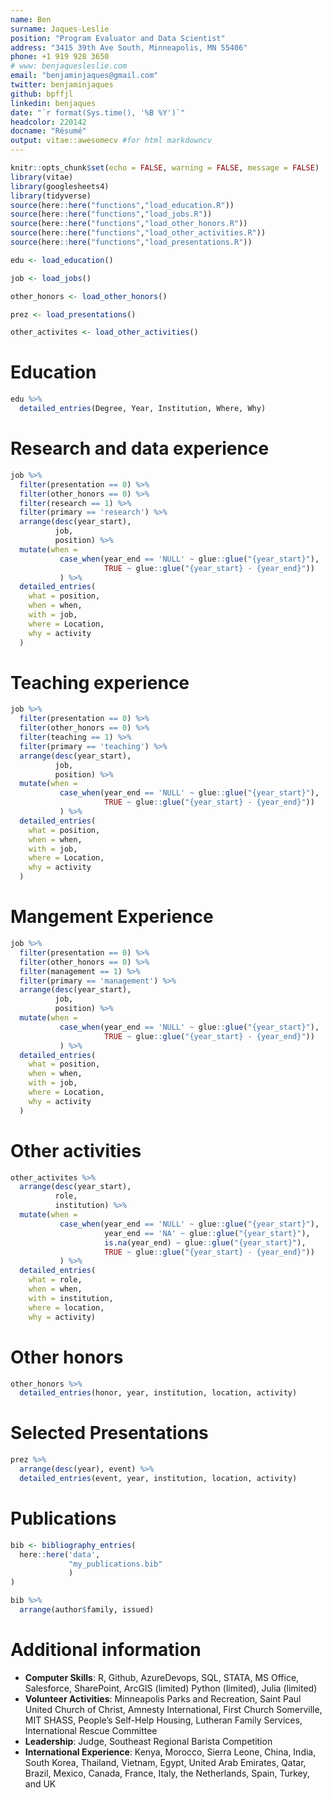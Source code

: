 ```yaml
---
name: Ben
surname: Jaques-Leslie
position: "Program Evaluator and Data Scientist"
address: "3415 39th Ave South, Minneapolis, MN 55406"
phone: +1 919 928 3650
# www: benjaquesleslie.com
email: "benjaminjaques@gmail.com"
twitter: benjaminjaques
github: bpffjl
linkedin: benjaques
date: "`r format(Sys.time(), '%B %Y')`"
headcolor: 220142
docname: "Résumé"
output: vitae::awesomecv #for html markdowncv
---
```


```r
knitr::opts_chunk$set(echo = FALSE, warning = FALSE, message = FALSE)
library(vitae)
library(googlesheets4)
library(tidyverse)
source(here::here("functions","load_education.R"))
source(here::here("functions","load_jobs.R"))
source(here::here("functions","load_other_honors.R"))
source(here::here("functions","load_other_activities.R"))
source(here::here("functions","load_presentations.R"))
```


```r
edu <- load_education() 

job <- load_jobs()

other_honors <- load_other_honors()

prez <- load_presentations()

other_activites <- load_other_activities()

```

# Education

```r
edu %>% 
  detailed_entries(Degree, Year, Institution, Where, Why)
```

# Research and data experience

```r
job %>% 
  filter(presentation == 0) %>% 
  filter(other_honors == 0) %>% 
  filter(research == 1) %>% 
  filter(primary == 'research') %>% 
  arrange(desc(year_start),
          job,
          position) %>% 
  mutate(when = 
           case_when(year_end == 'NULL' ~ glue::glue("{year_start}"),
                     TRUE ~ glue::glue("{year_start} - {year_end}")) 
           ) %>% 
  detailed_entries(
    what = position,
    when = when,
    with = job,
    where = Location,
    why = activity
  )
```

# Teaching experience

```r
job %>% 
  filter(presentation == 0) %>% 
  filter(other_honors == 0) %>% 
  filter(teaching == 1) %>% 
  filter(primary == 'teaching') %>% 
  arrange(desc(year_start),
          job,
          position) %>% 
  mutate(when = 
           case_when(year_end == 'NULL' ~ glue::glue("{year_start}"),
                     TRUE ~ glue::glue("{year_start} - {year_end}")) 
           ) %>% 
  detailed_entries(
    what = position,
    when = when,
    with = job,
    where = Location,
    why = activity
  )
```

# Mangement Experience

```r
job %>% 
  filter(presentation == 0) %>% 
  filter(other_honors == 0) %>% 
  filter(management == 1) %>% 
  filter(primary == 'management') %>% 
  arrange(desc(year_start),
          job,
          position) %>% 
  mutate(when = 
           case_when(year_end == 'NULL' ~ glue::glue("{year_start}"),
                     TRUE ~ glue::glue("{year_start} - {year_end}")) 
           ) %>% 
  detailed_entries(
    what = position,
    when = when,
    with = job,
    where = Location,
    why = activity
  )
```

# Other activities

```r
other_activites %>% 
  arrange(desc(year_start),
          role,
          institution) %>% 
  mutate(when = 
           case_when(year_end == 'NULL' ~ glue::glue("{year_start}"),
                     year_end == 'NA' ~ glue::glue("{year_start}"),
                     is.na(year_end) ~ glue::glue("{year_start}"),
                     TRUE ~ glue::glue("{year_start} - {year_end}")) 
           ) %>% 
  detailed_entries(
    what = role,
    when = when,
    with = institution,
    where = location,
    why = activity)
```

# Other honors

```r
other_honors %>% 
  detailed_entries(honor, year, institution, location, activity)
```

# Selected Presentations

```r
prez %>% 
  arrange(desc(year), event) %>% 
  detailed_entries(event, year, institution, location, activity)
```

# Publications

```r
bib <- bibliography_entries(
  here::here('data',
             "my_publications.bib"
             )
)

bib %>%
  arrange(author$family, issued)
```

# Additional information

 * **Computer Skills**: R, Github, AzureDevops, SQL, STATA, MS Office, Salesforce, SharePoint, ArcGIS (limited) Python (limited), Julia (limited)
 * **Volunteer Activities**: Minneapolis Parks and Recreation, Saint Paul United Church of Christ, Amnesty International, First Church Somerville, MIT SHASS, People’s Self-Help Housing, Lutheran Family Services, International Rescue Committee
 * **Leadership**: Judge, Southeast Regional Barista Competition
 * **International Experience**: Kenya, Morocco, Sierra Leone, China, India, South Korea, Thailand, Vietnam, Egypt, United Arab Emirates, Qatar, Brazil, Mexico, Canada, France, Italy, the Netherlands, Spain, Turkey, and UK




